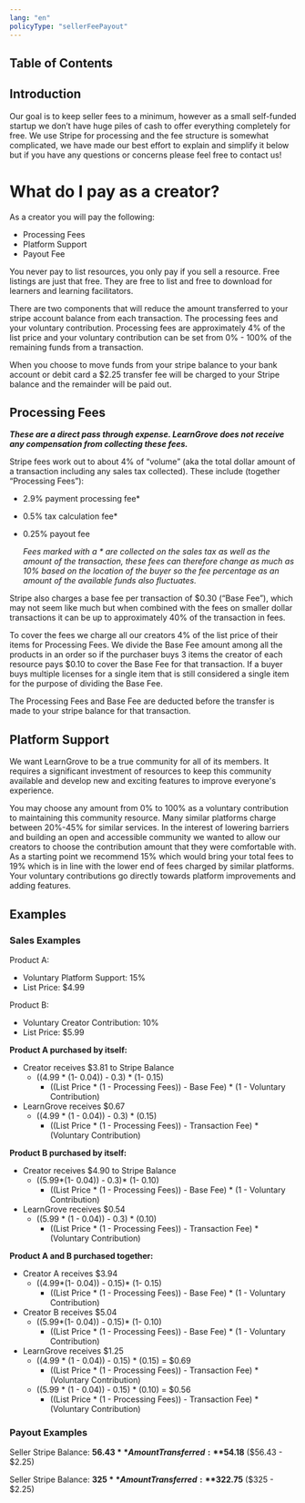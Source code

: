 ```yaml
---
lang: "en"
policyType: "sellerFeePayout"
---
```


## Table of Contents

## Introduction

Our goal is to keep seller fees to a minimum, however as a small self-funded startup we don’t have huge piles of cash to offer everything completely for free. We use Stripe for processing and the fee structure is somewhat complicated, we have made our best effort to explain and simplify it below but if you have any questions or concerns please feel free to contact us!

# What do I pay as a creator?

As a creator you will pay the following:
- Processing Fees
- Platform Support
- Payout Fee

You never pay to list resources, you only pay if you sell a resource. Free listings are just that free. They are free to list and free to download for learners and learning facilitators.

There are two components that will reduce the amount transferred to your stripe account balance from each transaction. The processing fees and your voluntary contribution. Processing fees are approximately 4% of the list price and your voluntary contribution can be set from 0% - 100% of the remaining funds from a transaction. 

When you choose to move funds from your stripe balance to your bank account or debit card a $2.25 transfer fee will be charged to your Stripe balance and the remainder will be paid out. 

## Processing Fees 

***These are a direct pass through expense. LearnGrove does not receive any compensation from collecting these fees.***

Stripe fees work out to about 4% of “volume” (aka the total dollar amount of a transaction including any sales tax collected). 
These include (together “Processing Fees”): 
- 2.9% payment processing fee* 
- 0.5% tax calculation fee*
- 0.25% payout fee
    

    *Fees marked with a * are collected on the sales tax as well as the amount of the transaction, these fees can therefore change as much as 10% based on the location of the buyer so the fee percentage as an amount of the available funds also fluctuates.*

Stripe also charges a base fee per transaction of $0.30 (“Base Fee”), which may not seem like much but when combined with the fees on smaller dollar transactions it can be up to approximately 40% of the transaction in fees.

To cover the fees we charge all our creators 4% of the list price of their items for Processing Fees. We divide the Base Fee amount among all the products in an order so if the purchaser buys 3 items the creator of each resource pays $0.10 to cover the Base Fee for that transaction. If a buyer buys multiple licenses for a single item that is still considered a single item for the purpose of dividing the Base Fee.

The Processing Fees and Base Fee are deducted before the transfer is made to your stripe balance for that transaction.

## Platform Support 

We want LearnGrove to be a true community for all of its members. It requires a significant investment of resources to keep this community available and develop new and exciting features to improve everyone's experience. 

You may choose any amount from 0% to 100% as a voluntary contribution to maintaining this community resource. Many similar platforms charge between 20%-45% for similar services. In the interest of lowering barriers and building an open and accessible community we wanted to allow our creators to choose the contribution amount that they were comfortable with. As a starting point we recommend 15% which would bring your total fees to 19% which is in line with the lower end of fees charged by similar platforms. Your voluntary contributions go directly towards platform improvements and adding features. 

## Examples

### Sales Examples 

Product A: 
- Voluntary Platform Support: 15%
- List Price: $4.99

Product B:
- Voluntary Creator Contribution: 10%
- List Price: $5.99

**Product A purchased by itself:**
- Creator receives $3.81 to Stripe Balance
	- ((4.99 * (1- 0.04)) - 0.3) * (1- 0.15)
        - ((List Price * (1 - Processing Fees)) - Base Fee) * (1 - Voluntary Contribution)
- LearnGrove receives $0.67
	- ((4.99 * (1 - 0.04)) - 0.3) * (0.15)
        - ((List Price * (1 - Processing Fees)) - Transaction Fee) * (Voluntary Contribution)

**Product B purchased by itself:**
- Creator receives $4.90 to Stripe Balance
    - ((5.99*(1- 0.04)) - 0.3)* (1- 0.10)
        - ((List Price * (1 - Processing Fees)) - Base Fee) * (1 - Voluntary Contribution)
- LearnGrove receives $0.54
    - ((5.99 * (1 - 0.04)) - 0.3) * (0.10)
        - ((List Price * (1 - Processing Fees)) - Transaction Fee) * (Voluntary Contribution)

**Product A and B purchased together:**
- Creator A receives $3.94
    - ((4.99*(1- 0.04)) - 0.15)* (1- 0.15)
        - ((List Price * (1 - Processing Fees)) - Base Fee) * (1 - Voluntary Contribution)
- Creator B receives $5.04
    - ((5.99*(1- 0.04)) - 0.15)* (1- 0.10)
        - ((List Price * (1 - Processing Fees)) - Base Fee) * (1 - Voluntary Contribution)
- LearnGrove receives $1.25
	- ((4.99 * (1 - 0.04)) - 0.15) * (0.15) = $0.69
        - ((List Price * (1 - Processing Fees)) - Transaction Fee) * (Voluntary Contribution)
    - ((5.99 * (1 - 0.04)) - 0.15) * (0.10) = $0.56
        - ((List Price * (1 - Processing Fees)) - Transaction Fee) * (Voluntary Contribution)

### Payout Examples

Seller Stripe Balance: **$56.43**  
Amount Transferred: **$54.18** ($56.43 - $2.25) 

Seller Stripe Balance: **$325**  
Amount Transferred: **$322.75** ($325 - $2.25)
